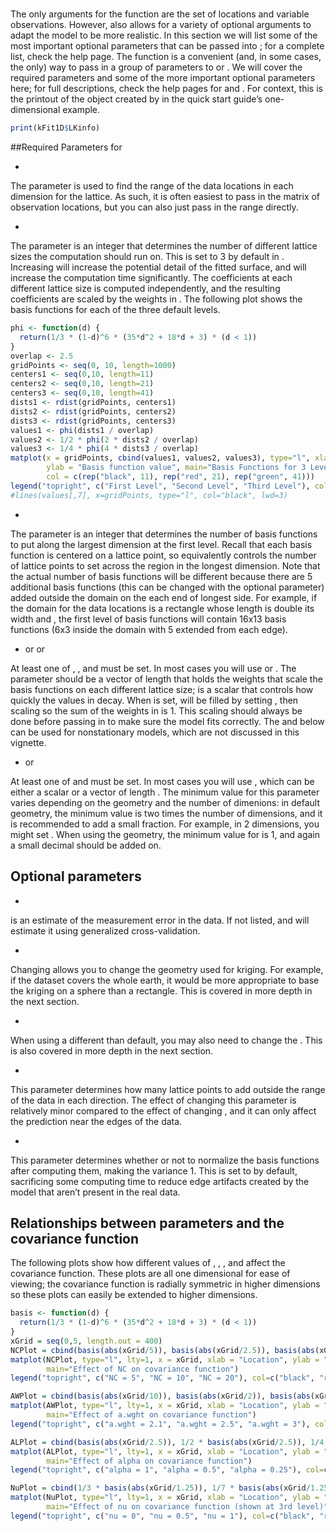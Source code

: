 # \ttt{LKrigSetup}

The only \textit{required} arguments for the \ttt{LatticeKrig} function are the set of locations and variable observations. However, \ttt{LatticeKrig} also allows for a variety of optional arguments to adapt the model to be more realistic. In this section we will list some of the most important optional parameters that can be passed into \ttt{LatticeKrig}; for a complete list, check the \ttt{LatticeKrig} help page. The \ttt{LKrigSetup} function is a convenient (and, in some cases, the only) way to pass in a group of parameters to \ttt{LatticeKrig} or \ttt{LKrig}. We will cover the required parameters and some of the more important optional parameters here; for full descriptions, check the help pages for \ttt{LatticeKrig} and \ttt{LKrigSetup}. For context, this is the printout of the \ttt{LKinfo} object created by \ttt{LatticeKrig} in the quick start guide's one-dimensional example.
```r
print(kFit1D$LKinfo)
```

##Required Parameters for \ttt{LKrigSetup}

* \ttt{x}

The parameter \ttt{x} is used to find the range of the data locations in each dimension for the lattice. As such, it is often easiest to pass in the matrix of observation locations, but you can also just pass in the range directly.

* \ttt{nlevel} 

The parameter \ttt{nlevel} is an integer that determines the number of different lattice sizes the computation should run on. This is set to 3 by default in \ttt{LatticeKrig}. Increasing \ttt{nlevel} will increase the potential detail of the fitted surface, and will increase the computation time significantly. The coefficients at each different lattice size is computed independently, and the resulting coefficients are scaled by the weights in \ttt{alpha}. The following plot shows the basis functions for each of the three default levels.

```r
phi <- function(d) {
  return(1/3 * (1-d)^6 * (35*d^2 + 18*d + 3) * (d < 1))
}
overlap <- 2.5
gridPoints <- seq(0, 10, length=1000)
centers1 <- seq(0,10, length=11)
centers2 <- seq(0,10, length=21)
centers3 <- seq(0,10, length=41)
dists1 <- rdist(gridPoints, centers1)
dists2 <- rdist(gridPoints, centers2)
dists3 <- rdist(gridPoints, centers3)
values1 <- phi(dists1 / overlap)
values2 <- 1/2 * phi(2 * dists2 / overlap)
values3 <- 1/4 * phi(4 * dists3 / overlap)
matplot(x = gridPoints, cbind(values1, values2, values3), type="l", xlab="Location",
        ylab = "Basis function value", main="Basis Functions for 3 Levels", lty = 1,
        col = c(rep("black", 11), rep("red", 21), rep("green", 41)))
legend("topright", c("First Level", "Second Level", "Third Level"), col=c("black", "red", "green"), lty=1)
#lines(values[,7], x=gridPoints, type="l", col="black", lwd=3)
```

* \ttt{NC}

The parameter \ttt{NC} is an integer that determines the number of basis functions to put along the largest dimension at the first level. Recall that each basis function is centered on a lattice point, so \ttt{NC} equivalently controls the number of lattice points to set across the region in the longest dimension. Note that the actual number of basis functions will be different because there are 5 additional basis functions (this can be changed with the optional \ttt{NC.buffer} parameter) added outside the domain on the each end of longest side. For example, if the domain for the data locations is a rectangle whose length is double its width and \ttt{NC = 6}, the first level of basis functions will contain 16x13 basis functions (6x3 inside the domain with 5 extended from each edge).

* \ttt{alpha} or \ttt{alphaObject} or \ttt{nu}

At least one of \ttt{alpha}, \ttt{alphaObject}, and \ttt{nu} must be set. In most cases you will use \ttt{alpha} or \ttt{nu}. The parameter \ttt{alpha} should be a vector of length \ttt{nlevel} that holds the weights that scale the basis functions on each different lattice size; \ttt{nu} is a scalar that controls how quickly the values in \ttt{alpha} decay. When \ttt{nu} is set, \ttt{alpha} will be filled by setting \ttt{alpha[i] = 2\^(-2 * i * nu)}, then scaling so the sum of the weights in \ttt{alpha} is 1. This scaling should always be done before passing in \ttt{alpha} to make sure the model fits correctly. The \ttt{alphaObject} and \ttt{a.wghtObject} below can be used for nonstationary models, which are not discussed in this vignette.

* \ttt{a.wght} or \ttt{a.wghtObject}

At least one of \ttt{a.wght} and \ttt{a.wghtObject} must be set. In most cases you will use \ttt{a.wght}, which can be either a scalar or a vector of length \ttt{nlevel}. The minimum value for this parameter varies depending on the geometry and the number of dimenions: in default geometry, the minimum value is two times the number of dimensions, and it is recommended to add a small fraction. For example, in 2 dimensions, you might set \ttt{a.wght = 4.01}. When using the \ttt{LKSphere} geometry, the minimum value for \ttt{a.wght} is 1, and again a small decimal should be added on. 

## Optional parameters

* \ttt{lambda}

\ttt{Lambda} is an estimate of the measurement error in the data. If not listed, \ttt{LatticeKrig} and \ttt{LKrig} will estimate it using generalized cross-validation. 

* \ttt{LKGeometry}

Changing \ttt{LKGeometry} allows you to change the geometry used for kriging. For example, if the dataset covers the whole earth, it would be more appropriate to base the kriging on a sphere than a rectangle. This is covered in more depth in the next section.

* \ttt{distance.type}

When using a different \ttt{LKGeometry} than default, you may also need to change the \ttt{distance.type}. This is also covered in more depth in the next section.

* \ttt{NC.buffer}

This parameter determines how many lattice points to add outside the range of the data in each direction. The effect of changing this parameter is relatively minor compared to the effect of changing \ttt{NC}, and it can only affect the prediction near the edges of the data.

* \ttt{normalize}

This parameter determines whether or not to normalize the basis functions after computing them, making the variance 1. This is set to \ttt{TRUE} by default, sacrificing some computing time to reduce edge artifacts created by the model that aren't present in the real data. 

## Relationships between parameters and the covariance function

The following plots show how different values of \ttt{NC}, \ttt{a.wght}, \ttt{alpha}, and \ttt{nu} affect the covariance function. These plots are all one dimensional for ease of viewing; the covariance function is radially symmetric in higher dimensions so these plots can easily be extended to higher dimensions.

```r
basis <- function(d) {
  return(1/3 * (1-d)^6 * (35*d^2 + 18*d + 3) * (d < 1))
}
xGrid = seq(0,5, length.out = 400)
NCPlot = cbind(basis(abs(xGrid/5)), basis(abs(xGrid/2.5)), basis(abs(xGrid/1.25)))
matplot(NCPlot, type="l", lty=1, x = xGrid, xlab = "Location", ylab = "Covariance",
        main="Effect of NC on covariance function")
legend("topright", c("NC = 5", "NC = 10", "NC = 20"), col=c("black", "red", "green"), lty=1)

AWPlot = cbind(basis(abs(xGrid/10)), basis(abs(xGrid/2)), basis(abs(xGrid/1)))
matplot(AWPlot, type="l", lty=1, x = xGrid, xlab = "Location", ylab = "Covariance",
        main="Effect of a.wght on covariance function")
legend("topright", c("a.wght = 2.1", "a.wght = 2.5", "a.wght = 3"), col=c("black", "red", "green"), lty = 1)

ALPlot = cbind(basis(abs(xGrid/2.5)), 1/2 * basis(abs(xGrid/2.5)), 1/4 * basis(abs(xGrid/1.25)))
matplot(ALPlot, type="l", lty=1, x = xGrid, xlab = "Location", ylab = "Covariance",
        main="Effect of alpha on covariance function")
legend("topright", c("alpha = 1", "alpha = 0.5", "alpha = 0.25"), col=c("black", "red", "green"), lty = 1)

NuPlot = cbind(1/3 * basis(abs(xGrid/1.25)), 1/7 * basis(abs(xGrid/1.25)), 1/21 * basis(abs(xGrid/1.25)))
matplot(NuPlot, type="l", lty=1, x = xGrid, xlab = "Location", ylab = "Covariance",
        main="Effect of nu on covariance function (shown at 3rd level)")
legend("topright", c("nu = 0", "nu = 0.5", "nu = 1"), col=c("black", "red", "green"), lty = 1)
```